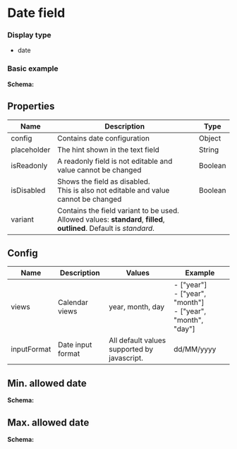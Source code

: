 
# Date field

### Display type

- date

### Basic example

<DateField />

**Schema:**

<JsonViewer value={schema} />

## Properties

| Name        | Description                                                                                                                | Type    |
| ----------- | -------------------------------------------------------------------------------------------------------------------------- | ------- |
| config      | Contains date configuration                                                                                                | Object  |
| placeholder | The hint shown in the text field                                                                                           | String  |
| isReadonly  | A readonly field is not editable and value cannot be changed                                                               | Boolean |
| isDisabled  | Shows the field as disabled.<br/> This is also not editable and value cannot be changed                                    | Boolean |
| variant     | Contains the field variant to be used. <br/>Allowed values: **standard**, **filled**, **outlined**. Default is _standard_. |

## Config

| Name        | Description       | Values                                      | Example                                                                |
| ----------- | ----------------- | ------------------------------------------- | ---------------------------------------------------------------------- |
| views       | Calendar views    | year, month, day                            | - ["year"] <br/> - ["year", "month"] <br /> - ["year", "month", "day"] |
| inputFormat | Date input format | All default values supported by javascript. | dd/MM/yyyy                                                             |

<CommonProperties />

## Min. allowed date

<FormField schema={schemaMin} />

**Schema:**

<JsonViewer value={schemaMin} />

## Max. allowed date

<FormField schema={schemaMax} />

**Schema:**

<JsonViewer value={schemaMax} />
